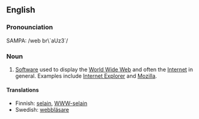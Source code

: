 ==English==
===Pronounciation===
SAMPA: /web br\`aUz3`/
===Noun===
# [[Software]] used to display the [[World Wide Web]] and often the [[Internet]] in general. Examples include [[w:Internet Explorer|Internet Explorer]] and [[w:Mozilla|Mozilla]].
====Translations====
*Finnish: [[selain]], [[WWW-selain]]
*Swedish: [[webbläsare]]

{{wikipedia}}